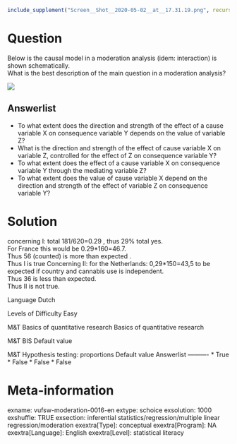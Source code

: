 ```r
include_supplement("Screen__Shot__2020-05-02__at__17.31.19.png", recursive = TRUE)
```

Question
========
Below is the causal model in a moderation analysis (idem: interaction) is shown schematically.  
What is the best description of the main question in a moderation analysis?   
  
![](Screen__Shot__2020-05-02__at__17.31.19.png)

Answerlist
----------
* To what extent does the direction and strength of the effect of a cause variable X on consequence variable Y depends on the value of variable Z?
* What is the direction and strength of the effect of cause variable X on variable Z, controlled for the effect of Z on consequence variable Y?
* To what extent does the effect of a cause variable X on consequence variable Y through the mediating variable Z?
* To what extent does the value of cause variable X depend on the direction and strength of the effect of variable Z on consequence variable Y?

Solution
========

concerning I: total 181/620=0.29 , thus 29% total yes.  
For France this would be 0.29*160=46.7.  
Thus 56 (counted) is more than expected .  
Thus I is true  Concerning II: for the Netherlands: 0,29\*150=43,5 to be expected if country and cannabis use is independent.  
Thus 36 is less than expected.  
Thus II is not true.

Language Dutch

Levels of Difficulty Easy

M&T Basics of quantitative research Basics of quantitative research

M&T BIS Default value

M&T Hypothesis testing: proportions Default value
Answerlist
----------
* True
* False
* False
* False

Meta-information
================
exname: vufsw-moderation-0016-en
extype: schoice
exsolution: 1000
exshuffle: TRUE
exsection: inferential statistics/regression/multiple linear regression/moderation
exextra[Type]: conceptual
exextra[Program]: NA
exextra[Language]: English
exextra[Level]: statistical literacy

